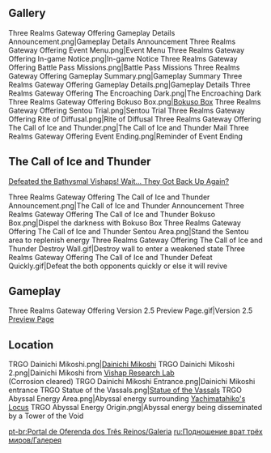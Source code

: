 {{Event Tabs|subpage1=Area}}

==Gallery==
<gallery>
Three Realms Gateway Offering Gameplay Details Announcement.png|Gameplay Details Announcement
Three Realms Gateway Offering Event Menu.png|Event Menu
Three Realms Gateway Offering In-game Notice.png|In-game Notice
Three Realms Gateway Offering Battle Pass Missions.png|Battle Pass Missions
Three Realms Gateway Offering Gameplay Summary.png|Gameplay Summary
Three Realms Gateway Offering Gameplay Details.png|Gameplay Details
Three Realms Gateway Offering The Encroaching Dark.png|The Encroaching Dark
Three Realms Gateway Offering Bokuso Box.png|[[Bokuso Box]]
Three Realms Gateway Offering Sentou Trial.png|Sentou Trial
Three Realms Gateway Offering Rite of Diffusal.png|Rite of Diffusal
Three Realms Gateway Offering The Call of Ice and Thunder.png|The Call of Ice and Thunder
Mail Three Realms Gateway Offering Event Ending.png|Reminder of Event Ending
</gallery>

==The Call of Ice and Thunder==
[https://www.hoyolab.com/article/3422152 Defeated the Bathysmal Vishaps! Wait... They Got Back Up Again?]
<gallery>
Three Realms Gateway Offering The Call of Ice and Thunder Announcement.png|The Call of Ice and Thunder Announcement
Three Realms Gateway Offering The Call of Ice and Thunder Bokuso Box.png|Dispel the darkness with Bokuso Box
Three Realms Gateway Offering The Call of Ice and Thunder Sentou Area.png|Stand the Sentou area to replenish energy
Three Realms Gateway Offering The Call of Ice and Thunder Destroy Wall.gif|Destroy wall to enter a weakened state
Three Realms Gateway Offering The Call of Ice and Thunder Defeat Quickly.gif|Defeat the both opponents quickly or else it will revive
</gallery>

==Gameplay==
<gallery>
Three Realms Gateway Offering Version 2.5 Preview Page.gif|Version 2.5 [https://webstatic-sea.mihoyo.com/ys/event/e20220207-previ/index.html Preview Page]
</gallery>

==Location==
<gallery>
TRGO Dainichi Mikoshi.png|[[Dainichi Mikoshi]]
TRGO Dainichi Mikoshi 2.png|Dainichi Mikoshi from [[Vishap Research Lab]]<br>(Corrosion cleared)
TRGO Dainichi Mikoshi Entrance.png|Dainichi Mikoshi entrance
TRGO Statue of the Vassals.png|[[Statue of the Vassals]]
TRGO Abyssal Energy Area.png|Abyssal energy surrounding [[Yachimatahiko's Locus]]
TRGO Abyssal Energy Origin.png|Abyssal energy being disseminated by a Tower of the Void
</gallery>

[[pt-br:Portal de Oferenda dos Três Reinos/Galeria]]
[[ru:Подношение врат трёх миров/Галерея]]